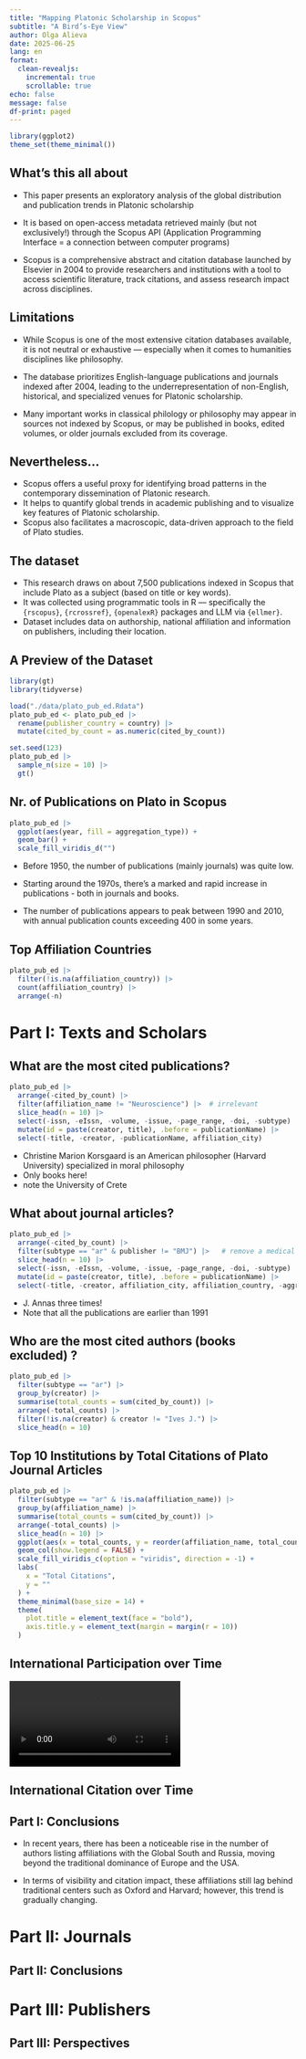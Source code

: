 ```yaml
---
title: "Mapping Platonic Scholarship in Scopus"
subtitle: "A Bird’s-Eye View"
author: Olga Alieva
date: 2025-06-25
lang: en
format: 
  clean-revealjs:
    incremental: true 
    scrollable: true
echo: false
message: false
df-print: paged
---
```


```r
library(ggplot2)
theme_set(theme_minimal())
```

## What's this all about

- This paper presents an exploratory analysis of the global distribution and publication trends in Platonic scholarship

- It is based on open-access metadata retrieved mainly (but not exclusively!) through the Scopus API (Application Programming Interface = a connection between computer programs)

- Scopus is a comprehensive abstract and citation database launched by Elsevier in 2004 to provide researchers and institutions with a tool to access scientific literature, track citations, and assess research impact across disciplines.

## Limitations

- While Scopus is one of the most extensive citation databases available, it is not neutral or exhaustive — especially when it comes to humanities disciplines like philosophy.

- The database prioritizes English-language publications and journals indexed after 2004, leading to the underrepresentation of non-English, historical, and specialized venues for Platonic scholarship.

- Many important works in classical philology or philosophy may appear in sources not indexed by Scopus, or may be published in books, edited volumes, or older journals excluded from its coverage.

## Nevertheless...

- Scopus offers a useful proxy for identifying broad patterns in the contemporary dissemination of Platonic research.
- It helps to quantify global trends in academic publishing and to visualize key features of Platonic scholarship.
- Scopus also facilitates a macroscopic, data-driven approach to the field of Plato studies.

## The dataset

- This research draws on about 7,500 publications indexed in Scopus that include Plato as a subject (based on title or key words).
- It was collected using programmatic tools in R — specifically the `{rscopus}`, `{rcrossref}`, `{openalexR}` packages and LLM via `{ellmer}`.
- Dataset includes data on authorship, national affiliation and information on publishers, including their location.


## A Preview of the Dataset

```r
library(gt)
library(tidyverse)

load("./data/plato_pub_ed.Rdata")
plato_pub_ed <- plato_pub_ed |> 
  rename(publisher_country = country) |> 
  mutate(cited_by_count = as.numeric(cited_by_count))

set.seed(123)
plato_pub_ed |> 
  sample_n(size = 10) |> 
  gt()
```


## Nr. of Publications on Plato in Scopus


```r
plato_pub_ed |> 
  ggplot(aes(year, fill = aggregation_type)) + 
  geom_bar() +
  scale_fill_viridis_d("")

```

::: {.notes}
- Before 1950, the number of publications (mainly journals) was quite low.

- Starting around the 1970s, there's a marked and rapid increase in publications - both in journals and books.

- The number of publications appears to peak between 1990 and 2010, with annual publication counts exceeding 400 in some years.
:::

## Top Affiliation Countries 


```r
plato_pub_ed |> 
  filter(!is.na(affiliation_country)) |> 
  count(affiliation_country) |> 
  arrange(-n)

```

# Part I: Texts and Scholars 

## What are the most cited publications?

```r
plato_pub_ed |> 
  arrange(-cited_by_count) |> 
  filter(affiliation_name != "Neuroscience") |>  # irrelevant
  slice_head(n = 10) |> 
  select(-issn, -eIssn, -volume, -issue, -page_range, -doi, -subtype) |> 
  mutate(id = paste(creator, title), .before = publicationName) |> 
  select(-title, -creator, -publicationName, affiliation_city)
```

::: {.notes}

- Christine Marion Korsgaard is an American philosopher (Harvard University) specialized in moral philosophy 
- Only books here!
- note the University of Crete

:::

## What about journal articles? 

```r
plato_pub_ed |> 
  arrange(-cited_by_count) |>  
  filter(subtype == "ar" & publisher != "BMJ") |>   # remove a medical publication
  slice_head(n = 10) |> 
  select(-issn, -eIssn, -volume, -issue, -page_range, -doi, -subtype) |> 
  mutate(id = paste(creator, title), .before = publicationName) |> 
  select(-title, -creator, affiliation_city, affiliation_country, -aggregation_type)
```

::: {.notes}

- J. Annas three times!
- Note that all the publications are earlier than 1991

:::

## Who are the most cited authors (books excluded) ?

```r
plato_pub_ed |> 
  filter(subtype == "ar") |> 
  group_by(creator) |> 
  summarise(total_counts = sum(cited_by_count)) |> 
  arrange(-total_counts) |> 
  filter(!is.na(creator) & creator != "Ives J.") |> 
  slice_head(n = 10)
```

## Top 10 Institutions by Total Citations of Plato Journal Articles

```r
plato_pub_ed |> 
  filter(subtype == "ar" & !is.na(affiliation_name)) |> 
  group_by(affiliation_name) |> 
  summarise(total_counts = sum(cited_by_count)) |> 
  arrange(-total_counts) |> 
  slice_head(n = 10) |> 
  ggplot(aes(x = total_counts, y = reorder(affiliation_name, total_counts), fill = total_counts)) +
  geom_col(show.legend = FALSE) +
  scale_fill_viridis_c(option = "viridis", direction = -1) +
  labs(
    x = "Total Citations",
    y = ""
  ) +
  theme_minimal(base_size = 14) +
  theme(
    plot.title = element_text(face = "bold"),
    axis.title.y = element_text(margin = margin(r = 10))
  )
```

## International Participation over Time

![](plato_publications.mp4)

## International Citation over Time

## Part I: Conclusions

- In recent years, there has been a noticeable rise in the number of authors listing affiliations with the Global South and Russia, moving beyond the traditional dominance of Europe and the USA.

- In terms of visibility and citation impact, these affiliations still lag behind traditional centers such as Oxford and Harvard; however, this trend is gradually changing.


# Part II: Journals

## Part II: Conclusions

# Part III: Publishers

## Part III: Perspectives



